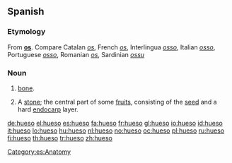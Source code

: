 ==Spanish==

===Etymology===
From {{etyl|la|es}} '''[[os#Latin|os]]'''. Compare Catalan ''[[os]]'', French ''[[os]]'', Interlingua ''[[osso]]'', Italian ''[[osso]]'', Portuguese ''[[osso]]'', Romanian ''[[os]]'', Sardinian ''[[ossu]]''

===Noun===
{{es-noun-m}}

# [[bone]].
# {{botany|lang=es}} A [[stone]]; the central part of some [[fruit]]s, consisting of the [[seed]] and a hard [[endocarp]] layer.

[[Category:es:Anatomy]]

[[de:hueso]]
[[el:hueso]]
[[es:hueso]]
[[fa:hueso]]
[[fr:hueso]]
[[gl:hueso]]
[[io:hueso]]
[[id:hueso]]
[[it:hueso]]
[[lo:hueso]]
[[hu:hueso]]
[[nl:hueso]]
[[no:hueso]]
[[oc:hueso]]
[[pl:hueso]]
[[ru:hueso]]
[[fi:hueso]]
[[th:hueso]]
[[tr:hueso]]
[[zh:hueso]]
